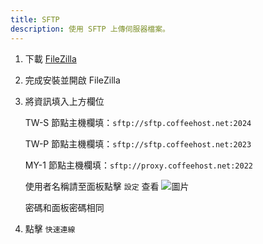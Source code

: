 ```yaml
---
title: SFTP
description: 使用 SFTP 上傳伺服器檔案。
---
```



1. 下載 [FileZilla](https://filezilla-project.org/download.php?type=client)

2. 完成安裝並開啟 FileZilla

3. 將資訊填入上方欄位

    TW-S 節點主機欄填：`sftp://sftp.coffeehost.net:2024`

    TW-P 節點主機欄填：`sftp://sftp.coffeehost.net:2023`

    MY-1 節點主機欄填：`sftp://proxy.coffeehost.net:2022`

    使用者名稱請至面板點擊 `設定` 查看
    ![圖片](/images/panel/files/sftp.png)

    密碼和面板密碼相同

4. 點擊 `快速連線`